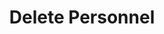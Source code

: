 ---
title: 'Delete Personnel'
openapi: 'GET /v1/personnel/delete/{company_slug}/{personnel_id}/'
---